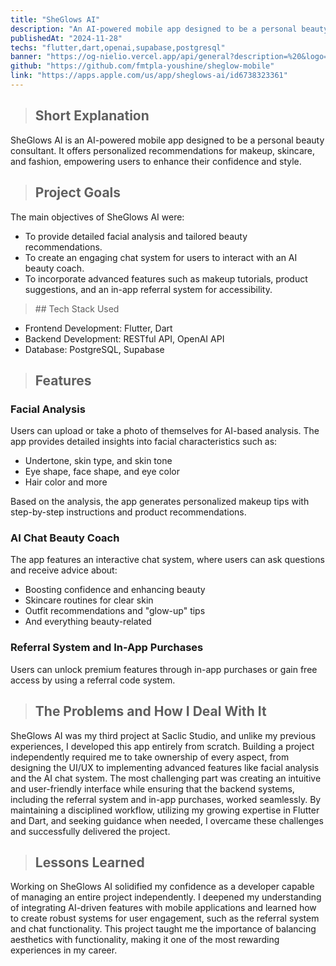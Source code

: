 ```yaml
---
title: "SheGlows AI"
description: "An AI-powered mobile app designed to be a personal beauty consultant. It offers personalized recommendations for makeup, skincare, and fashion, empowering users to enhance their confidence and style."
publishedAt: "2024-11-28"
techs: "flutter,dart,openai,supabase,postgresql"
banner: "https://og-nielio.vercel.app/api/general?description=%20&logo=https%3A%2F%2Fog-nielio.vercel.app%2Fimages%2Flogo.png&logoWidth=150&siteName=SheGlows%20AI&theme=dark"
github: "https://github.com/fmtpla-youshine/sheglow-mobile"
link: "https://apps.apple.com/us/app/sheglows-ai/id6738323361"
---
```


> ## Short Explanation

SheGlows AI is an AI-powered mobile app designed to be a personal beauty consultant. It offers personalized 
recommendations for makeup, skincare, and fashion, empowering users to enhance their confidence and style.

> ## Project Goals

The main objectives of SheGlows AI were:

- To provide detailed facial analysis and tailored beauty recommendations.
- To create an engaging chat system for users to interact with an AI beauty coach.
- To incorporate advanced features such as makeup tutorials, product suggestions, and an in-app referral system for accessibility.

<blockquote className="with-icons">
   ## Tech Stack Used
   <div className="not-prose mt-2">
      <TechIcons techs={["flutter","dart","openai","supabase","postgresql"]} />
   </div>
</blockquote>

- Frontend Development: Flutter, Dart
- Backend Development: RESTful API, OpenAI API
- Database: PostgreSQL, Supabase

> ## Features

### Facial Analysis

Users can upload or take a photo of themselves for AI-based analysis. The app provides detailed insights into facial characteristics such as:

- Undertone, skin type, and skin tone
- Eye shape, face shape, and eye color
- Hair color and more

Based on the analysis, the app generates personalized makeup tips with step-by-step instructions and product recommendations.

### AI Chat Beauty Coach

The app features an interactive chat system, where users can ask questions and receive advice about:

- Boosting confidence and enhancing beauty
- Skincare routines for clear skin
- Outfit recommendations and "glow-up" tips
- And everything beauty-related

### Referral System and In-App Purchases

Users can unlock premium features through in-app purchases or gain free access by using a referral code system.

> ## The Problems and How I Deal With It

SheGlows AI was my third project at Saclic Studio, and unlike my previous experiences, I developed this app entirely 
from scratch. Building a project independently required me to take ownership of every aspect, from designing the UI/UX 
to implementing advanced features like facial analysis and the AI chat system. The most challenging part was creating an 
intuitive and user-friendly interface while ensuring that the backend systems, including the referral system and in-app 
purchases, worked seamlessly. By maintaining a disciplined workflow, utilizing my growing expertise in Flutter and Dart, 
and seeking guidance when needed, I overcame these challenges and successfully delivered the project.

> ## Lessons Learned

Working on SheGlows AI solidified my confidence as a developer capable of managing an entire project independently. 
I deepened my understanding of integrating AI-driven features with mobile applications and learned how to create robust 
systems for user engagement, such as the referral system and chat functionality. This project taught me the importance of 
balancing aesthetics with functionality, making it one of the most rewarding experiences in my career.
